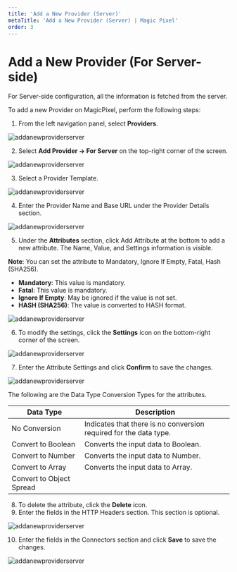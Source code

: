 ---
title: 'Add a New Provider (Server)'
metaTitle: 'Add a New Provider (Server) | Magic Pixel'
order: 3
---

# Add a New Provider (For Server-side)

For Server-side configuration, all the information is fetched from the server.

To add a new Provider on MagicPixel, perform the following steps:

1. From the left navigation panel, select **Providers**.

![addanewproviderserver](/images/providersimages/providersserver.png)

2. Select **Add Provider -> For Server** on the top-right corner of the screen.

![addanewproviderserver](/images/providersimages/addproviderserver.png)

3. Select a Provider Template.

![addanewproviderserver](/images/providersimages/providertemplateserver.png)

4. Enter the Provider Name and Base URL under the Provider Details section.

![addanewproviderserver](/images/providersimages/templateserver.png)

5. Under the **Attributes** section, click Add Attribute at the bottom to add a new attribute. The Name, Value, and Settings information is visible.

**Note**: You can set the attribute to Mandatory, Ignore If Empty, Fatal, Hash (SHA256).
- **Mandatory**: This value is mandatory.
- **Fatal**: This value is mandatory.
- **Ignore If Empty**: May be ignored if the value is not set.
- **HASH (SHA256)**: The value is converted to HASH format.

![addanewproviderserver](/images/providersimages/attributesoptional.png)

6.	To modify the settings, click the **Settings** icon on the bottom-right corner of the screen. 

![addanewproviderserver](/images/providersimages/settings.png)

7. Enter the Attribute Settings and click **Confirm** to save the changes.

![addanewproviderserver](/images/providersimages/serverattributesettings.png)

The following are the Data Type Conversion Types for the attributes.

| Data Type      | Description |
| ----------- | ----------- |
| No Conversion   | Indicates that there is no conversion required for the data type.  |
| Convert to Boolean   | Converts the input data to Boolean.     |
| Convert to Number | Converts the input data to Number.|
| Convert to Array | Converts the input data to Array.|
| Convert to Object Spread | |

8. To delete the attribute, click the **Delete** icon.
9.  Enter the fields in the HTTP Headers section. This section is optional.

![addanewproviderserver](/images/providersimages/httpheaders.png)

10.	Enter the fields in the Connectors section and click **Save** to save the changes.

![addanewproviderserver](/images/providersimages/connectors.png)